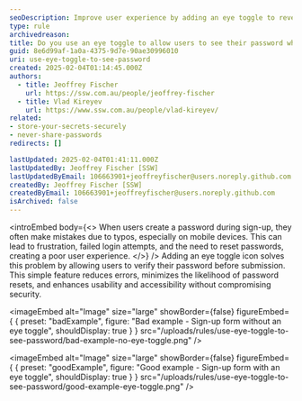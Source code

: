 ```yaml
---
seoDescription: Improve user experience by adding an eye toggle to reveal passwords during sign-up for better accuracy and usability.
type: rule
archivedreason:
title: Do you use an eye toggle to allow users to see their password when signing up
guid: 8e6d99af-1a0a-4375-9d7e-90ae30996010
uri: use-eye-toggle-to-see-password
created: 2025-02-04T01:14:45.000Z
authors:
  - title: Jeoffrey Fischer
    url: https://ssw.com.au/people/jeoffrey-fischer
  - title: Vlad Kireyev
    url: https://www.ssw.com.au/people/vlad-kireyev/
related:
- store-your-secrets-securely
- never-share-passwords
redirects: []

lastUpdated: 2025-02-04T01:41:11.000Z
lastUpdatedBy: Jeoffrey Fischer [SSW]
lastUpdatedByEmail: 106663901+jeoffreyfischer@users.noreply.github.com
createdBy: Jeoffrey Fischer [SSW]
createdByEmail: 106663901+jeoffreyfischer@users.noreply.github.com
isArchived: false
---
```


<introEmbed
  body={<>
When users create a password during sign-up, they often make mistakes due to typos, especially on mobile devices. This can lead to frustration, failed login attempts, and the need to reset passwords, creating a poor user experience.
  </>}
/>
Adding an eye toggle icon solves this problem by allowing users to verify their password before submission. This simple feature reduces errors, minimizes the likelihood of password resets, and enhances usability and accessibility without compromising security.

<imageEmbed
  alt="Image"
  size="large"
  showBorder={false}
  figureEmbed={ {
    preset: "badExample",
    figure: "Bad example - Sign-up form without an eye toggle",
    shouldDisplay: true
  } }
  src="/uploads/rules/use-eye-toggle-to-see-password/bad-example-no-eye-toggle.png"
/>

<imageEmbed
  alt="Image"
  size="large"
  showBorder={false}
  figureEmbed={ {
    preset: "goodExample",
    figure: "Good example - Sign-up form with an eye toggle",
    shouldDisplay: true
  } }
  src="/uploads/rules/use-eye-toggle-to-see-password/good-example-eye-toggle.png"
/>
